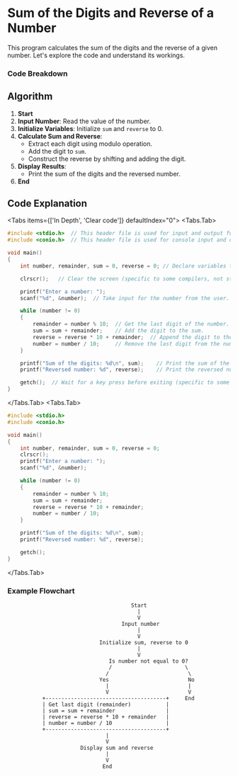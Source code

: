 
# Sum of the Digits and Reverse of a Number

This program calculates the sum of the digits and the reverse of a given number. Let's explore the code and understand its workings.

### Code Breakdown

## Algorithm

1. **Start**
2. **Input Number**: Read the value of the number.
3. **Initialize Variables**: Initialize `sum` and `reverse` to 0.
4. **Calculate Sum and Reverse**:
   - Extract each digit using modulo operation.
   - Add the digit to `sum`.
   - Construct the reverse by shifting and adding the digit.
5. **Display Results**:
   - Print the sum of the digits and the reversed number.
6. **End**

## Code Explanation

<Tabs items={['In Depth', 'Clear code']} defaultIndex="0">
  <Tabs.Tab>
```c  filename="Detailed" copy showLineNumbers
#include <stdio.h>  // This header file is used for input and output functions.
#include <conio.h>  // This header file is used for console input and output functions like clrscr() and getch().

void main()
{
    int number, remainder, sum = 0, reverse = 0; // Declare variables to store the number, remainder, sum, and reverse.

    clrscr();   // Clear the screen (specific to some compilers, not standard C).

    printf("Enter a number: ");
    scanf("%d", &number);  // Take input for the number from the user.

    while (number != 0)
    {
        remainder = number % 10;  // Get the last digit of the number.
        sum = sum + remainder;    // Add the digit to the sum.
        reverse = reverse * 10 + remainder;  // Append the digit to the reverse.
        number = number / 10;     // Remove the last digit from the number.
    }

    printf("Sum of the digits: %d\n", sum);    // Print the sum of the digits.
    printf("Reversed number: %d", reverse);    // Print the reversed number.

    getch();  // Wait for a key press before exiting (specific to some compilers).
}
```
</Tabs.Tab>
<Tabs.Tab>
```c  filename="Plain" copy showLineNumbers 
#include <stdio.h>
#include <conio.h>

void main()
{
    int number, remainder, sum = 0, reverse = 0;
    clrscr();
    printf("Enter a number: ");
    scanf("%d", &number);

    while (number != 0)
    {
        remainder = number % 10;
        sum = sum + remainder;
        reverse = reverse * 10 + remainder;
        number = number / 10;
    }

    printf("Sum of the digits: %d\n", sum);
    printf("Reversed number: %d", reverse);

    getch();
}

```
</Tabs.Tab>
</Tabs>

### Example Flowchart

``` plaintext 
                                       Start
                                         |
                                         V
                                    Input number
                                         |
                                         V
                             Initialize sum, reverse to 0
                                         |
                                         V
                                Is number not equal to 0?
                                /                       \
                               /                         \
                             Yes                         No
                               |                         |
                               V                         V   
           +--------------------------------------+     End   
           | Get last digit (remainder)           |         
           | sum = sum + remainder                |          
           | reverse = reverse * 10 + remainder   |          
           | number = number / 10                 |     
           +--------------------------------------+      
                               |                             
                               V                              
                       Display sum and reverse                 
                               |                                
                               V                                 
                              End                          


```